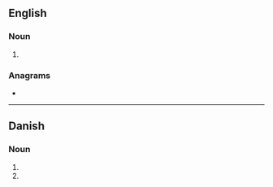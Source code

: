 ==English==

===Noun===
{{head|en|noun form}}

# {{plural of|en|trug}}

===Anagrams===
* {{anagrams|en|a=grstu|gurts|turgs}}

----

==Danish==

===Noun===
{{head|da|noun form|g=n}}

# {{inflection of|da|trug||indef|gen|s}}
# {{inflection of|da|trug||indef|gen|p}}